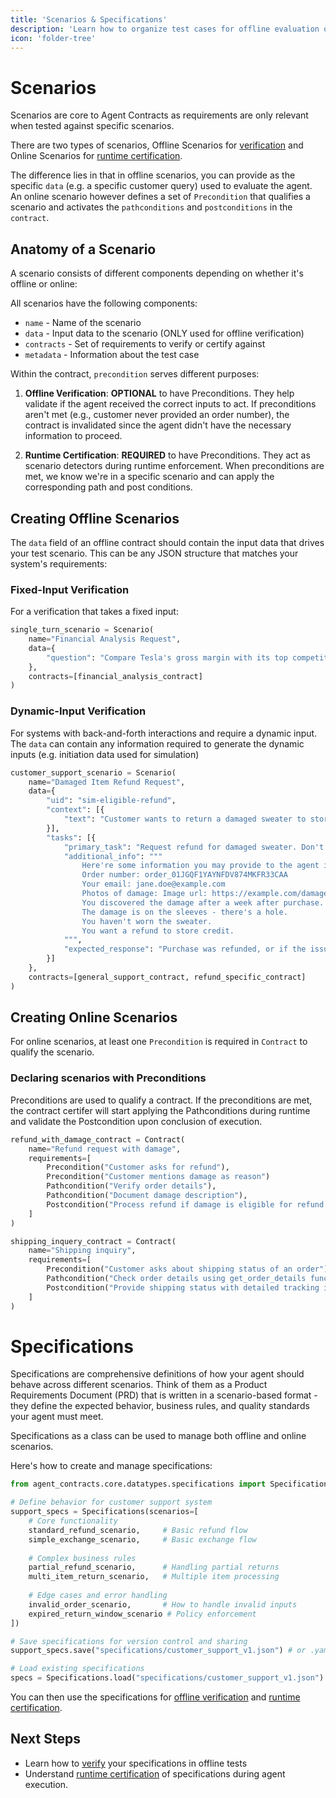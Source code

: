 ```yaml
---
title: 'Scenarios & Specifications'
description: 'Learn how to organize test cases for offline evaluation of AI agents'
icon: 'folder-tree'
---
```


# Scenarios

Scenarios are core to Agent Contracts as requirements are only relevant when tested against specific scenarios. 

There are two types of scenarios, Offline Scenarios for [verification](/verification/verification) and Online Scenarios for [runtime certification](/certification/certification). 

The difference lies in that in offline scenarios, you can provide as the specific `data` (e.g. a specific customer query) used to evaluate the agent. An online scenario however defines a set of `Precondition` that qualifies a scenario and activates the `pathconditions` and `postconditions` in the `contract`.

## Anatomy of a Scenario

A scenario consists of different components depending on whether it's offline or online:

All scenarios have the following components:
- `name` - Name of the scenario
- `data` - Input data to the scenario (ONLY used for offline verification)
- `contracts` - Set of requirements to verify or certify against
- `metadata` - Information about the test case

Within the contract, `precondition` serves different purposes:

1. **Offline Verification**: **OPTIONAL** to have Preconditions. They help validate if the agent received the correct inputs to act. If preconditions aren't met (e.g., customer never provided an order number), the contract is invalidated since the agent didn't have the necessary information to proceed.

2. **Runtime Certification**: **REQUIRED** to have Preconditions. They act as scenario detectors during runtime enforcement. When preconditions are met, we know we're in a specific scenario and can apply the corresponding path and post conditions.


## Creating Offline Scenarios

The `data` field of an offline contract should contain the input data that drives your test scenario. This can be any JSON structure that matches your system's requirements:

### Fixed-Input Verification
For a verification that takes a fixed input:

```python
single_turn_scenario = Scenario(
    name="Financial Analysis Request",
    data={
        "question": "Compare Tesla's gross margin with its top competitors over the last 3 years"
    },
    contracts=[financial_analysis_contract]
)
```

### Dynamic-Input Verification
For systems with back-and-forth interactions and require a dynamic input. The `data` can contain any information required to generate the dynamic inputs (e.g. initiation data used for simulation)

```python
customer_support_scenario = Scenario(
    name="Damaged Item Refund Request",
    data={
        "uid": "sim-eligible-refund",
        "context": [{
            "text": "Customer wants to return a damaged sweater to store credit"
        }],
        "tasks": [{
            "primary_task": "Request refund for damaged sweater. Don't ask questions about the process of return/refund, let the support agent guide you. Provide only one piece of information at a time.",
            "additional_info": """
                Here're some information you may provide to the agent if asked:
                Order number: order_01JGQF1YAYNFDV874MKFR33CAA
                Your email: jane.doe@example.com
                Photos of damage: Image url: https://example.com/damage.png
                You discovered the damage after a week after purchase.
                The damage is on the sleeves - there's a hole.
                You haven't worn the sweater.
                You want a refund to store credit.
            """,
            "expected_response": "Purchase was refunded, or if the issue was escalated to a manager."
        }]
    },
    contracts=[general_support_contract, refund_specific_contract]
)
```

## Creating Online Scenarios
For online scenarios, at least one `Precondition` is required in `Contract` to qualify the scenario.

### Declaring scenarios with Preconditions

Preconditions are used to qualify a contract. If the preconditions are met, the contract certifer will start applying the Pathconditions during runtime and validate the Postcondition upon conclusion of execution.

```python
refund_with_damage_contract = Contract(
    name="Refund request with damage",
    requirements=[
        Precondition("Customer asks for refund"),
        Precondition("Customer mentions damage as reason")
        Pathcondition("Verify order details"),
        Pathcondition("Document damage description"),
        Postcondition("Process refund if damage is eligible for refund or escalate appropriately")
    ]
)

shipping_inquery_contract = Contract(
    name="Shipping inquiry",
    requirements=[
        Precondition("Customer asks about shipping status of an order"),
        Pathcondition("Check order details using get_order_details function"),
        Postcondition("Provide shipping status with detailed tracking information")
    ]
)
```

# Specifications

Specifications are comprehensive definitions of how your agent should behave across different scenarios. Think of them as a Product Requirements Document (PRD) that is written in a scenario-based format - they define the expected behavior, business rules, and quality standards your agent must meet.

Specifications as a class can be used to manage both offline and online scenarios.

Here's how to create and manage specifications:

```python
from agent_contracts.core.datatypes.specifications import Specifications

# Define behavior for customer support system
support_specs = Specifications(scenarios=[
    # Core functionality
    standard_refund_scenario,     # Basic refund flow
    simple_exchange_scenario,     # Basic exchange flow
    
    # Complex business rules
    partial_refund_scenario,      # Handling partial returns
    multi_item_return_scenario,   # Multiple item processing
    
    # Edge cases and error handling
    invalid_order_scenario,       # How to handle invalid inputs
    expired_return_window_scenario # Policy enforcement
])

# Save specifications for version control and sharing
support_specs.save("specifications/customer_support_v1.json") # or .yaml

# Load existing specifications
specs = Specifications.load("specifications/customer_support_v1.json")
```

You can then use the specifications for [offline verification](/verification/verification) and [runtime certification](/certification/certification).

## Next Steps

- Learn how to [verify](/verification/verification) your specifications in offline tests
- Understand [runtime certification](/certification/certification) of specifications during agent execution.
